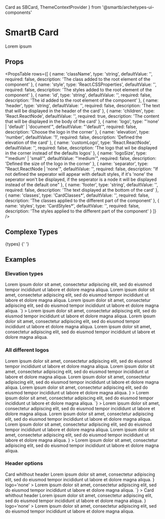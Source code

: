   Card as SBCard,
  ThemeContextProvider
} from '@smartb/archetypes-ui-components'

# SmartB Card

<ThemeContextProvider theme={myTheme}>
  <SBCard
    style={{
      position: 'relative',
      width: '300px',
      height: '150px',
      margin: '20px auto'
    }}
    header='The SmartB Card'
  >
    <Typography
      variant='body2'
      color='textSecondary'
      component='p'
      align='center'
    >
      Lorem ipsum
    </Typography>
  </SBCard>
</ThemeContextProvider>

## Props

<PropsTable
  rows={[
    {
      name: 'className',
      type: 'string',
      defaultValue: '',
      required: false,
      description: 'The class added to the root element of the component'
    },
    {
      name: 'style',
      type: 'React.CSSProperties',
      defaultValue: '',
      required: false,
      description: 'The styles added to the root element of the component'
    },
    {
      name: 'id',
      type: 'string',
      defaultValue: '',
      required: false,
      description: 'The id added to the root element of the component'
    },
    {
      name: 'header',
      type: 'string',
      defaultValue: '',
      required: false,
      description: 'The text that will be displayed in the header of the card'
    },
    {
      name: 'children',
      type: 'React.ReactNode',
      defaultValue: '',
      required: true,
      description: 'The content that will be displayed in the body of the card'
    },
    {
      name: 'logo',
      type: "'none' | 'default' | 'document'",
      defaultValue: "'default'",
      required: false,
      description: 'Choose the logo in the corner'
    },
    {
      name: 'elevation',
      type: 'number',
      defaultValue: '1',
      required: false,
      description: 'Defined the elevation of the card'
    },
    {
      name: 'customLogo',
      type: 'React.ReactNode',
      defaultValue: '',
      required: false,
      description:
        'The logo that wil be displayed in the corner instead of the defaults logos'
    },
    {
      name: 'logoSize',
      type: "'medium' | 'small'",
      defaultValue: "'medium'",
      required: false,
      description: 'Defined the size of the logo in the corner'
    },
    {
      name: 'separator',
      type: "React.ReactNode | 'none'",
      defaultValue: '',
      required: false,
      description:
        "If not defined the seperator will appear with default styles, if it's 'none' the seperator won't be displayed, if the seperator is a node it will be displayed instead of the default one"
    },
    {
      name: 'footer',
      type: 'string',
      defaultValue: '',
      required: false,
      description: 'The text displayed at the bottom of the card'
    },
    {
      name: 'classes',
      type: 'CardClasses*',
      defaultValue: '',
      required: false,
      description: 'The classes applied to the different part of the component'
    },
    {
      name: 'styles',
      type: 'CardStyles*',
      defaultValue: '',
      required: false,
      description: 'The styles applied to the different part of the component'
    }
  ]}
/>

## Complexe Types

<SyntaxHighlighter language='typescript' style={tomorrow}>
  {types}
</SyntaxHighlighter>{' '}

## Examples

### Elevation types

<ThemeContextProvider theme={myTheme}>
  <Preview
    code={`<SBCard
  style={{ position: 'relative', width: '300px', margin: '20px' }}
  header='elevation 1'
>
  <Typography
    variant='body2'
    color='textSecondary'
    component='p'
    align='center'
    elevation={1}
  >
    Lorem ipsum dolor sit amet, consectetur adipiscing elit, sed do eiusmod
    tempor incididunt ut labore et dolore magna aliqua.
  </Typography>
</SBCard>
<SBCard
  style={{ position: 'relative', width: '300px', margin: '20px' }}
  header='elevation 5'
  elevation={5}
>
  <Typography
    variant='body2'
    color='textSecondary'
    component='p'
    align='center'
  >
    Lorem ipsum dolor sit amet, consectetur adipiscing elit, sed do eiusmod
    tempor incididunt ut labore et dolore magna aliqua.
  </Typography>
</SBCard>
<SBCard
  style={{ position: 'relative', width: '300px', margin: '20px' }}
  header='elevation 10'
  elevation={10}
>
  <Typography
    variant='body2'
    color='textSecondary'
    component='p'
    align='center'
  >
    Lorem ipsum dolor sit amet, consectetur adipiscing elit, sed do eiusmod
    tempor incididunt ut labore et dolore magna aliqua.
  </Typography>
</SBCard>`}
  >
    <SBCard
      style={{ position: 'relative', width: '300px', margin: '20px' }}
      header='elevation 1'
    >
      <Typography
        variant='body2'
        color='textSecondary'
        component='p'
        align='center'
        elevation={1}
      >
        Lorem ipsum dolor sit amet, consectetur adipiscing elit, sed do eiusmod
        tempor incididunt ut labore et dolore magna aliqua.
      </Typography>
    </SBCard>
    <SBCard
      style={{ position: 'relative', width: '300px', margin: '20px' }}
      header='elevation 5'
      elevation={5}
    >
      <Typography
        variant='body2'
        color='textSecondary'
        component='p'
        align='center'
      >
        Lorem ipsum dolor sit amet, consectetur adipiscing elit, sed do eiusmod
        tempor incididunt ut labore et dolore magna aliqua.
      </Typography>
    </SBCard>
    <SBCard
      style={{ position: 'relative', width: '300px', margin: '20px' }}
      header='elevation 10'
      elevation={10}
    >
      <Typography
        variant='body2'
        color='textSecondary'
        component='p'
        align='center'
      >
        Lorem ipsum dolor sit amet, consectetur adipiscing elit, sed do eiusmod
        tempor incididunt ut labore et dolore magna aliqua.
      </Typography>
    </SBCard>
  </Preview>
</ThemeContextProvider>

### All different logos

<ThemeContextProvider theme={myTheme}>
  <Preview
    code={`<SBCard
  style={{ position: 'relative', width: '300px', margin: '20px' }}
  header='Default logo'
>
  <Typography
    variant='body2'
    color='textSecondary'
    component='p'
    align='center'
  >
    Lorem ipsum dolor sit amet, consectetur adipiscing elit, sed do eiusmod
    tempor incididunt ut labore et dolore magna aliqua.
  </Typography>
</SBCard>
<SBCard
  style={{ position: 'relative', width: '300px', margin: '20px' }}
  header='Document logo'
  logo='document'
>
  <Typography
    variant='body2'
    color='textSecondary'
    component='p'
    align='center'
  >
    Lorem ipsum dolor sit amet, consectetur adipiscing elit, sed do eiusmod
    tempor incididunt ut labore et dolore magna aliqua.
  </Typography>
</SBCard>
<SBCard
  style={{ position: 'relative', width: '300px', margin: '20px' }}
  header='small logo'
  logoSize='small'
>
  <Typography
    variant='body2'
    color='textSecondary'
    component='p'
    align='center'
  >
    Lorem ipsum dolor sit amet, consectetur adipiscing elit, sed do eiusmod
    tempor incididunt ut labore et dolore magna aliqua.
  </Typography>
</SBCard>
<SBCard
  style={{ position: 'relative', width: '300px', margin: '20px' }}
  header='whithout logo'
  logo='none'
>
  <Typography
    variant='body2'
    color='textSecondary'
    component='p'
    align='center'
  >
    Lorem ipsum dolor sit amet, consectetur adipiscing elit, sed do eiusmod
    tempor incididunt ut labore et dolore magna aliqua.
  </Typography>
</SBCard>
<SBCard
  style={{ position: 'relative', width: '300px', margin: '20px' }}
  header='custom logo'
  logoSize='small'
  customLogo={<AccountCircle style={{ width: '40px', height: '40px' }} />}
>
  <Typography
    variant='body2'
    color='textSecondary'
    component='p'
    align='center'
  >
    Lorem ipsum dolor sit amet, consectetur adipiscing elit, sed do eiusmod
    tempor incididunt ut labore et dolore magna aliqua.
  </Typography>
</SBCard>`}
  >
    <SBCard
      style={{ position: 'relative', width: '300px', margin: '20px' }}
      header='Default logo'
    >
      <Typography
        variant='body2'
        color='textSecondary'
        component='p'
        align='center'
      >
        Lorem ipsum dolor sit amet, consectetur adipiscing elit, sed do eiusmod
        tempor incididunt ut labore et dolore magna aliqua.
      </Typography>
    </SBCard>
    <SBCard
      style={{ position: 'relative', width: '300px', margin: '20px' }}
      header='Document logo'
      logo='document'
    >
      <Typography
        variant='body2'
        color='textSecondary'
        component='p'
        align='center'
      >
        Lorem ipsum dolor sit amet, consectetur adipiscing elit, sed do eiusmod
        tempor incididunt ut labore et dolore magna aliqua.
      </Typography>
    </SBCard>
    <SBCard
      style={{ position: 'relative', width: '300px', margin: '20px' }}
      header='small logo'
      logoSize='small'
    >
      <Typography
        variant='body2'
        color='textSecondary'
        component='p'
        align='center'
      >
        Lorem ipsum dolor sit amet, consectetur adipiscing elit, sed do eiusmod
        tempor incididunt ut labore et dolore magna aliqua.
      </Typography>
    </SBCard>
    <SBCard
      style={{ position: 'relative', width: '300px', margin: '20px' }}
      header='whithout logo'
      logo='none'
    >
      <Typography
        variant='body2'
        color='textSecondary'
        component='p'
        align='center'
      >
        Lorem ipsum dolor sit amet, consectetur adipiscing elit, sed do eiusmod
        tempor incididunt ut labore et dolore magna aliqua.
      </Typography>
    </SBCard>
    <SBCard
      style={{ position: 'relative', width: '300px', margin: '20px' }}
      header='custom logo'
      logoSize='small'
      customLogo={<AccountCircle style={{ width: '40px', height: '40px' }} />}
    >
      <Typography
        variant='body2'
        color='textSecondary'
        component='p'
        align='center'
      >
        Lorem ipsum dolor sit amet, consectetur adipiscing elit, sed do eiusmod
        tempor incididunt ut labore et dolore magna aliqua.
      </Typography>
    </SBCard>
  </Preview>
</ThemeContextProvider>

### Header options

<ThemeContextProvider theme={myTheme}>
  <Preview
    code={`<SBCard
  style={{ position: 'relative', width: '300px', margin: '20px' }}
  logo='none'
>
  <Typography
    variant='body2'
    color='textSecondary'
    component='p'
    align='center'
  >
    Card whithout header
  </Typography>
</SBCard>
<SBCard
  style={{ position: 'relative', width: '300px', margin: '20px' }}
  header='Card whithout seperator'
  separator='none'
  logo='none'
>
  <Typography
    variant='body2'
    color='textSecondary'
    component='p'
    align='center'
  >
    Lorem ipsum dolor sit amet, consectetur adipiscing elit, sed do eiusmod
    tempor incididunt ut labore et dolore magna aliqua.
  </Typography>
</SBCard>
<SBCard
  style={{ position: 'relative', width: '300px', margin: '20px' }}
  header='Card whith a custom seperator'
  separator={
    <div
      style={{
        background: 'aqua',
        height: '1px',
        width: '60%',
        position: 'absolute',
        left: '20%'
      }}
    ></div>
  }
  logo='none'
>
  <Typography
    variant='body2'
    color='textSecondary'
    component='p'
    align='center'
  >
    Lorem ipsum dolor sit amet, consectetur adipiscing elit, sed do eiusmod
    tempor incididunt ut labore et dolore magna aliqua.
  </Typography>
</SBCard>`}
  >
    <SBCard
      style={{ position: 'relative', width: '300px', margin: '20px' }}
      logo='none'
    >
      <Typography
        variant='body2'
        color='textSecondary'
        component='p'
        align='center'
      >
        Card whithout header
      </Typography>
    </SBCard>
    <SBCard
      style={{ position: 'relative', width: '300px', margin: '20px' }}
      header='Card whithout seperator'
      separator='none'
      logo='none'
    >
      <Typography
        variant='body2'
        color='textSecondary'
        component='p'
        align='center'
      >
        Lorem ipsum dolor sit amet, consectetur adipiscing elit, sed do eiusmod
        tempor incididunt ut labore et dolore magna aliqua.
      </Typography>
    </SBCard>
    <SBCard
      style={{ position: 'relative', width: '300px', margin: '20px' }}
      header='Card whith a custom seperator'
      separator={
        <div
          style={{
            background: 'aqua',
            height: '1px',
            width: '60%',
            position: 'absolute',
            left: '20%'
          }}
        ></div>
      }
      logo='none'
    >
      <Typography
        variant='body2'
        color='textSecondary'
        component='p'
        align='center'
      >
        Lorem ipsum dolor sit amet, consectetur adipiscing elit, sed do eiusmod
        tempor incididunt ut labore et dolore magna aliqua.
      </Typography>
    </SBCard>
  </Preview>
</ThemeContextProvider>
